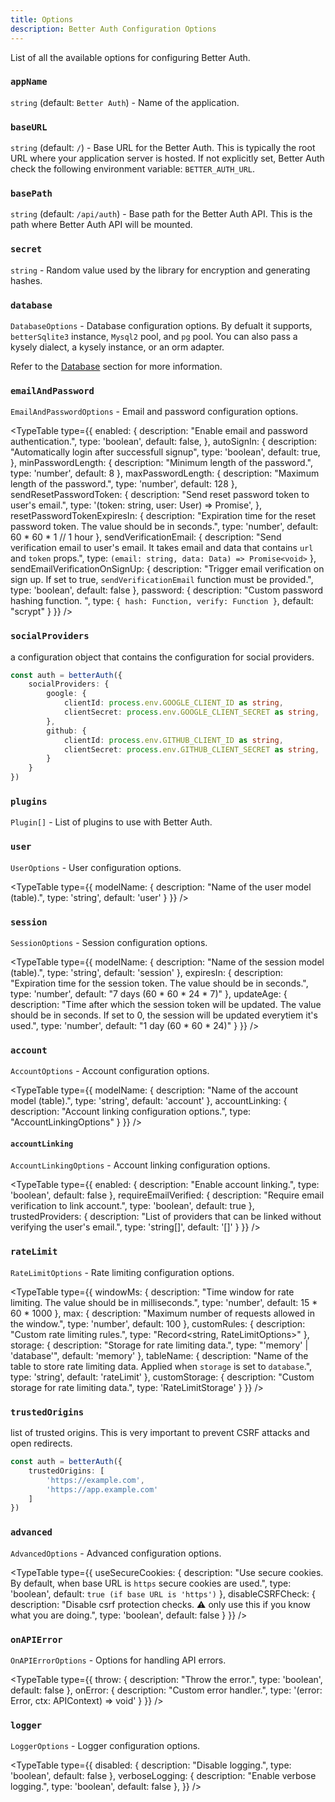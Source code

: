 ```yaml
---
title: Options
description: Better Auth Configuration Options
---
```


List of all the available options for configuring Better Auth.

### `appName`

`string` (default: `Better Auth`) - Name of the application.

### `baseURL`

`string` (default: `/`) - 	Base URL for the Better Auth. This is typically the root URL where your application server is hosted. If not explicitly set, Better Auth check the following environment variable: `BETTER_AUTH_URL`.

### `basePath`

`string` (default: `/api/auth`) - Base path for the Better Auth API. This is the path where Better Auth API will be mounted.

### `secret`

`string` - Random value used by the library for encryption and generating hashes.


### `database`

`DatabaseOptions` - Database configuration options. By defualt it supports, `betterSqlite3` instance, `Mysql2` pool, and `pg` pool. You can also pass a kysely dialect, a kysely instance, or an orm adapter.

Refer to the [Database](/docs/concept/database) section for more information.

### `emailAndPassword`

`EmailAndPasswordOptions` - Email and password configuration options.

<TypeTable
  type={{
    enabled: {
      description: "Enable email and password authentication.",
      type: 'boolean',
      default: false,
    },
    autoSignIn: {
      description: "Automatically login after successfull signup",
      type: 'boolean',
      default: true,
    },
    minPasswordLength: {
      description: "Minimum length of the password.",
        type: 'number',
        default: 8
    },
    maxPasswordLength: {
      description: "Maximum length of the password.",
        type: 'number',
        default: 128
    },
    sendResetPasswordToken: {
      description: "Send reset password token to user's email.",
      type: '(token: string, user: User) => Promise<void>',
    },
    resetPasswordTokenExpiresIn: {
        description: "Expiration time for the reset password token. The value should be in seconds.",
        type: 'number',
        default: 60 * 60 * 1 // 1 hour
    },
    sendVerificationEmail: {
      description: "Send verification email to user's email. It takes email and data that contains `url` and `token` props.",
      type: `(email: string, data: Data) => Promise<void>`
    },
    sendEmailVerificationOnSignUp: {
      description: "Trigger email verification on sign up. If set to true, `sendVerificationEmail` function must be provided.",
      type: 'boolean',
      default: false
    },
    password: {
        description: "Custom password hashing function. ",
        type: `{
            hash: Function,
            verify: Function
        }`,
        default: "scrypt"
    }
  }}
/>

### `socialProviders`

a configuration object that contains the configuration for social providers.

```ts title="auth.ts"
const auth = betterAuth({
    socialProviders: {
        google: {
            clientId: process.env.GOOGLE_CLIENT_ID as string,
            clientSecret: process.env.GOOGLE_CLIENT_SECRET as string,
        },
        github: {
            clientId: process.env.GITHUB_CLIENT_ID as string,
            clientSecret: process.env.GITHUB_CLIENT_SECRET as string,
        }
    }
})
```

### `plugins`

`Plugin[]` - List of plugins to use with Better Auth.

### `user`

`UserOptions` - User configuration options.

<TypeTable
  type={{
        modelName: {
            description: "Name of the user model (table).",
            type: 'string',
            default: 'user'
        }
    }}
/>

### `session`

`SessionOptions` - Session configuration options.

<TypeTable
  type={{
        modelName: {
            description: "Name of the session model (table).",
            type: 'string',
            default: 'session'
        },
        expiresIn: {
            description: "Expiration time for the session token. The value should be in seconds.",
            type: 'number',
            default: "7 days (60 * 60 * 24 * 7)"
        },
        updateAge: {
            description: "Time after which the session token will be updated. The value should be in seconds. If set to 0, the session will be updated everytiem it's used.",
            type: 'number',
            default: "1 day (60 * 60 * 24)"
        }
    }}
/>

### `account`

`AccountOptions` - Account configuration options.

<TypeTable
  type={{
        modelName: {
            description: "Name of the account model (table).",
            type: 'string',
            default: 'account'
        },
        accountLinking: {
            description: "Account linking configuration options.",
            type: "AccountLinkingOptions"
        }
    }}
/>

#### `accountLinking`

`AccountLinkingOptions` - Account linking configuration options.

<TypeTable
  type={{
        enabled: {
            description: "Enable account linking.",
            type: 'boolean',
            default: false
        },
        requireEmailVerified: {
            description: "Require email verification to link account.",
            type: 'boolean',
            default: true
        },
        trustedProviders: {
            description: "List of providers that can be linked without verifying the user's email.",
            type: 'string[]',
            default: '[]'
        }
    }}
/>

### `rateLimit`

`RateLimitOptions` - Rate limiting configuration options.

<TypeTable
  type={{
        windowMs: {
            description: "Time window for rate limiting. The value should be in milliseconds.",
            type: 'number',
            default: 15 * 60 * 1000
        },
        max: {
            description: "Maximum number of requests allowed in the window.",
            type: 'number',
            default: 100
        },
        customRules: {
            description: "Custom rate limiting rules.",
            type: "Record<string, RateLimitOptions>"
        },
        storage: {
            description: "Storage for rate limiting data.",
            type: "'memory' | 'database'",
            default: 'memory'
        },
        tableName: {
            description: "Name of the table to store rate limiting data. Applied when `storage` is set to `database`.",
            type: 'string',
            default: 'rateLimit'
        },
        customStorage: {
            description: "Custom storage for rate limiting data.",
            type: 'RateLimitStorage'
        }
    }}
/>

### `trustedOrigins`

list of trusted origins. This is very important to prevent CSRF attacks and open redirects.

```ts title="auth.ts"
const auth = betterAuth({
    trustedOrigins: [
        'https://example.com',
        'https://app.example.com'
    ]
})
```

### `advanced`

`AdvancedOptions` - Advanced configuration options.


<TypeTable
  type={{
        useSecureCookies: {
            description: "Use secure cookies. By default, when base URL is `https` secure cookies are used.",
            type: 'boolean',
            default: `true (if base URL is 'https')`
        },
        disableCSRFCheck: {
            description: "Disable csrf protection checks. ⚠︎ only use this if you know what you are doing.",
            type: 'boolean',
            default: false
        }
    }}
/>


### `onAPIError`

`OnAPIErrorOptions` - Options for handling API errors.

<TypeTable
  type={{
        throw: {
            description: "Throw the error.",
            type: 'boolean',
            default: false
        },
        onError: {
            description: "Custom error handler.",
            type: '(error: Error, ctx: APIContext) => void'
        }
    }}
/>

### `logger`

`LoggerOptions` - Logger configuration options.

<TypeTable
  type={{
        disabled: {
            description: "Disable logging.",
            type: 'boolean',
            default: false
        },
        verboseLogging: {
            description: "Enable verbose logging.",
            type: 'boolean',
            default: false
        },
    }}
/>
